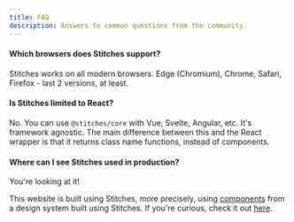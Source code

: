 ```yaml
---
title: FAQ
description: Answers to common questions from the community.
---
```


#### Which browsers does Stitches support?

Stitches works on all modern browsers. Edge (Chromium), Chrome, Safari, Firefox - last 2 versions, at least.

#### Is Stitches limited to React?

No. You can use `@stitches/core` with Vue, Svelte, Angular, etc. It's framework agnostic. The main difference between this and the React wrapper is that it returns class name functions, instead of components.

#### Where can I see Stitches used in production?

You're looking at it!

This website is built using Stitches, more precisely, using [components](https://github.com/radix-ui/design-system) from a design system built using Stitches. If you're curious, check it out [here](https://github.com/modulz/design-system/).

